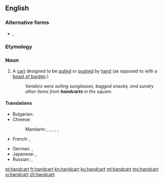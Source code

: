 {{also|hand-cart|hand cart}}
==English==

===Alternative forms===
* {{l|en|hand-cart}}, {{l|en|hand cart}}

===Etymology===
{{compound|hand|cart|lang=en}}

===Noun===
{{en-noun}}

# A [[cart]] designed to be [[pull]]ed or [[push]]ed by [[hand]] (as opposed to with a [[beast of burden]].)
#: ''Vendors were selling sunglasses, bagged snacks, and sundry other items from '''handcarts''' in the square.''

====Translations====
{{trans-top|a cart designed to be pulled or pushed by hand}}
* Bulgarian: {{t|bg|ръчна количка|f}}
* Chinese:
*: Mandarin: {{t+|cmn|手車|sc=Hani}}, {{t+|cmn|手车|tr=shǒuchē|sc=Hani}}, {{t+|cmn|手推車|sc=Hani}}, {{t+|cmn|手推车|tr=shǒutuīchē|sc=Hani}}, {{t+|cmn|手拉車|sc=Hani}}, {{t+|cmn|手拉车|tr=shǒulāchē|sc=Hani}}
* French: {{t|fr|charrette à bras|f}}, {{t+|fr|voiture à bras|f}}
{{trans-mid}}
* German: {{t+|de|Handwagen|m}}, {{t+|de|Handkarren|m}}
* Japanese: {{t|ja|手車|tr=てぐるま, teguruma|sc=Jpan}}, {{t|ja|ハンドカート|tr=handokāto|sc=Jpan}}
* Russian: {{t|ru|[[ручной|ручна́я]] [[теле́жка]]}}, {{t+|ru|теле́жка|f}}
{{trans-bottom}}

[[et:handcart]]
[[fr:handcart]]
[[kn:handcart]]
[[ku:handcart]]
[[ml:handcart]]
[[my:handcart]]
[[vi:handcart]]
[[zh:handcart]]